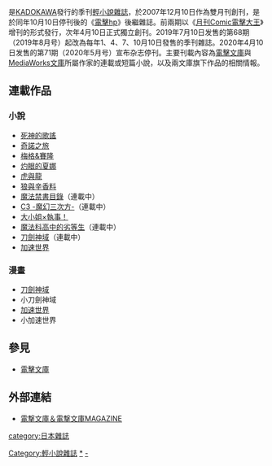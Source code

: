 {{Infobox Magazine
|title = 電擊文庫MAGAZINE
| image_file = DengekiBunkoMagazine.png
|image_size = 200px
|image_caption = 《電擊文庫MAGAZINE》創刊號雜誌封面
|editor =
|frequency = 季刊
|circulation =
|category = [[小說|小說]]
|publisher = [[KADOKAWA|KADOKAWA]]
|firstdate = 2007年12月10日
|finaldate = 2020年4月10日
|country = {{JPN}}
|language = [[日文|日文]]
|website = [http://dengekibunko.dengeki.com/ 電擊文庫MAGAZINE]
|issn =
}}

{{nihongo|《'''電擊文庫MAGAZINE'''》|電撃文庫MAGAZINE}}是[[KADOKAWA|KADOKAWA]]發行的季刊[[輕小說|輕小說]][[雜誌|雜誌]]，於2007年12月10日作為雙月刊創刊，是於同年10月10日停刊後的《[[電擊hp|電擊hp]]》後繼雜誌。前兩期以《[[月刊Comic電擊大王|月刊Comic電擊大王]]》增刊的形式發行，次年4月10日正式獨立創刊。2019年7月10日发售的第68期（2019年8月号）起改為每年1、4、7、10月10日發售的季刊雜誌。2020年4月10日发售的第71期（2020年5月号）宣布杂志停刊。主要刊載內容為[[電擊文庫|電擊文庫]]與[[MediaWorks文庫|MediaWorks文庫]]所屬作家的連載或短篇小說，以及兩文庫旗下作品的相關情報。

== 連載作品 ==
=== 小說 ===
*[[死神的歌謠|死神的歌謠]]
*[[奇諾之旅|奇諾之旅]]
*[[梅格&賽隆|梅格&賽隆]]
*[[灼眼的夏娜|灼眼的夏娜]]
*[[虎與龍_(小說)|虎與龍]]
*[[狼與辛香料|狼與辛香料]]
*[[魔法禁書目錄|魔法禁書目錄]]（連載中）
*[[C3_-魔幻三次方-|C3 -魔幻三次方-]]（連載中）
*[[大小姐×執事！|大小姐×執事！]]
*[[魔法科高中的劣等生|魔法科高中的劣等生]]（連載中）
*[[刀劍神域|刀劍神域]]（連載中）
*[[加速世界|加速世界]]

=== 漫畫 ===
*[[刀劍神域|刀劍神域]]
*小刀劍神域
*[[加速世界|加速世界]]
*小加速世界

== 參見 ==
*[[電擊文庫|電擊文庫]]

== 外部連結 ==
*[http://dengekibunko.dengeki.com/ 電撃文庫＆電撃文庫MAGAZINE] {{Wayback|url=http://dengekibunko.dengeki.com/ |date=20110713134225 }} {{ja icon}}

{{ACG-stub}}
{{DEFAULTSORT:Dengeki Bunko Magazine}}

[[category:日本雜誌|category:日本雜誌]]
[[Category:輕小說雜誌|Category:輕小說雜誌]]
[[Category:電擊文庫|*]]
[[Category:月刊Comic電擊大王|-]]